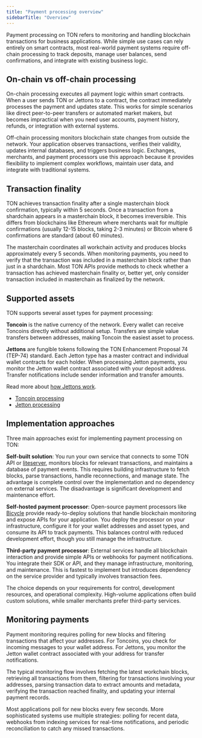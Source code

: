 ```yaml
---
title: "Payment processing overview"
sidebarTitle: "Overview"
---
```


Payment processing on TON refers to monitoring and handling blockchain transactions for business applications. While simple use cases can rely entirely on smart contracts, most real-world payment systems require off-chain processing to track deposits, manage user balances, send confirmations, and integrate with existing business logic.

## On-chain vs off-chain processing

On-chain processing executes all payment logic within smart contracts. When a user sends TON or Jettons to a contract, the contract immediately processes the payment and updates state. This works for simple scenarios like direct peer-to-peer transfers or automated market makers, but becomes impractical when you need user accounts, payment history, refunds, or integration with external systems.

Off-chain processing monitors blockchain state changes from outside the network. Your application observes transactions, verifies their validity, updates internal databases, and triggers business logic. Exchanges, merchants, and payment processors use this approach because it provides flexibility to implement complex workflows, maintain user data, and integrate with traditional systems.

## Transaction finality

TON achieves transaction finality after a single masterchain block confirmation, typically within 5 seconds. Once a transaction from a shardchain appears in a masterchain block, it becomes irreversible. This differs from blockchains like Ethereum where merchants wait for multiple confirmations (usually 12-15 blocks, taking 2-3 minutes) or Bitcoin where 6 confirmations are standard (about 60 minutes).

The masterchain coordinates all workchain activity and produces blocks approximately every 5 seconds. When monitoring payments, you need to verify that the transaction was included in a masterchain block rather than just in a shardchain. Most TON APIs provide methods to check whether a transaction has achieved masterchain finality or, better yet, only consider transaction included in masterchain as finalized by the network.

## Supported assets

TON supports several asset types for payment processing:

**Toncoin** is the native currency of the network. Every wallet can receive Toncoins directly without additional setup. Transfers are simple value transfers between addresses, making Toncoin the easiest asset to process.

**Jettons** are fungible tokens following the TON Enhancement Proposal 74 (TEP-74) standard. Each Jetton type has a master contract and individual wallet contracts for each holder. When processing Jetton payments, you monitor the Jetton wallet contract associated with your deposit address. Transfer notifications include sender information and transfer amounts.

Read more about [how Jettons work](/standard/tokens/jettons/how-it-works).

- [Toncoin processing](/payments/toncoin)
- [Jetton processing](/payments/jettons)

## Implementation approaches

Three main approaches exist for implementing payment processing on TON:

**Self-built solution**: You run your own service that connects to some TON API or [liteserver](/ecosystem/rpc/overview), monitors blocks for relevant transactions, and maintains a database of payment events. This requires building infrastructure to fetch blocks, parse transactions, handle reconnections, and manage state. The advantage is complete control over the implementation and no dependency on external services. The disadvantage is significant development and maintenance effort.

**Self-hosted payment processor**: Open-source payment processors like [Bicycle](https://github.com/gobicycle/bicycle) provide ready-to-deploy solutions that handle blockchain monitoring and expose APIs for your application. You deploy the processor on your infrastructure, configure it for your wallet addresses and asset types, and consume its API to track payments. This balances control with reduced development effort, though you still manage the infrastructure.

**Third-party payment processor**: External services handle all blockchain interaction and provide simple APIs or webhooks for payment notifications. You integrate their SDK or API, and they manage infrastructure, monitoring, and maintenance. This is fastest to implement but introduces dependency on the service provider and typically involves transaction fees.

The choice depends on your requirements for control, development resources, and operational complexity. High-volume applications often build custom solutions, while smaller merchants prefer third-party services.

## Monitoring payments

Payment monitoring requires polling for new blocks and filtering transactions that affect your addresses. For Toncoins, you check for incoming messages to your wallet address. For Jettons, you monitor the Jetton wallet contract associated with your address for transfer notifications.

The typical monitoring flow involves fetching the latest workchain blocks, retrieving all transactions from them, filtering for transactions involving your addresses, parsing transaction data to extract amounts and metadata, verifying the transaction reached finality, and updating your internal payment records.

Most applications poll for new blocks every few seconds. More sophisticated systems use multiple strategies: polling for recent data, webhooks from indexing services for real-time notifications, and periodic reconciliation to catch any missed transactions.

